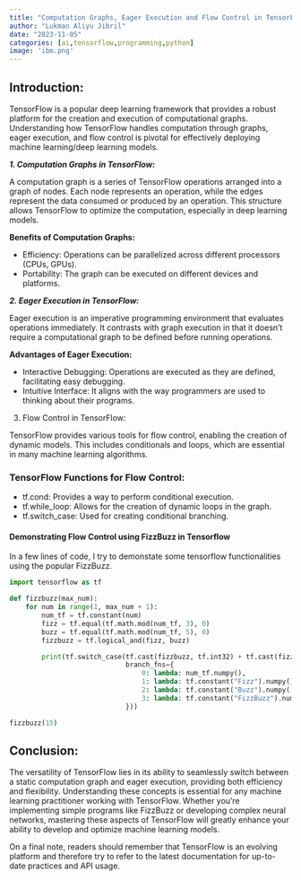 ```yaml
---
title: "Computation Graphs, Eager Execution and Flow Control in TensorFlow"
author: "Lukman Aliyu Jibril"
date: "2023-11-05"
categories: [ai,tensorflow,programming,python]
image: 'ibm.png'
---
```



## Introduction:

TensorFlow is a popular deep learning framework that  provides a robust platform for the creation and execution of computational graphs. Understanding how TensorFlow handles computation through graphs, eager execution, and flow control is pivotal for effectively deploying machine learning/deep learning models.

***1. Computation Graphs in TensorFlow:***

A computation graph is a series of TensorFlow operations arranged into a graph of nodes. Each node represents an operation, while the edges represent the data consumed or produced by an operation. This structure allows TensorFlow to optimize the computation, especially in deep learning models.

**Benefits of Computation Graphs:**

 - Efficiency: Operations can be parallelized across different processors (CPUs, GPUs).
 - Portability: The graph can be executed on different devices and platforms.

***2. Eager Execution in TensorFlow:***

Eager execution is an imperative programming environment that evaluates operations immediately. It contrasts with graph execution in that it doesn't require a computational graph to be defined before running operations.

**Advantages of Eager Execution:**

- Interactive Debugging: Operations are executed as they are defined, facilitating easy debugging.
- Intuitive Interface: It aligns with the way programmers are used to thinking about their programs.

3. Flow Control in TensorFlow:

TensorFlow provides various tools for flow control, enabling the creation of dynamic models. This includes conditionals and loops, which are essential in many machine learning algorithms.

### TensorFlow Functions for Flow Control:
- tf.cond: Provides a way to perform conditional execution.
- tf.while_loop: Allows for the creation of dynamic loops in the graph.
- tf.switch_case: Used for creating conditional branching. 

#### Demonstrating Flow Control using FizzBuzz in Tensorflow
In a few lines of code, I try to demonstate some tensorflow functionalities using the popular FizzBuzz. 

```python
import tensorflow as tf

def fizzbuzz(max_num):
    for num in range(1, max_num + 1):
        num_tf = tf.constant(num)
        fizz = tf.equal(tf.math.mod(num_tf, 3), 0)
        buzz = tf.equal(tf.math.mod(num_tf, 5), 0)
        fizzbuzz = tf.logical_and(fizz, buzz)

        print(tf.switch_case(tf.cast(fizzbuzz, tf.int32) + tf.cast(fizz, tf.int32) + 2 * tf.cast(buzz, tf.int32),
                             branch_fns={
                                 0: lambda: num_tf.numpy(),
                                 1: lambda: tf.constant("Fizz").numpy().decode("utf-8"),
                                 2: lambda: tf.constant("Buzz").numpy().decode("utf-8"),
                                 3: lambda: tf.constant("FizzBuzz").numpy().decode("utf-8")
                             }))

fizzbuzz(15)

```


## Conclusion:

The versatility of TensorFlow lies in its ability to seamlessly switch between a static computation graph and eager execution, providing both efficiency and flexibility. Understanding these concepts is essential for any machine learning practitioner working with TensorFlow. Whether you're implementing simple programs like FizzBuzz or developing complex neural networks, mastering these aspects of TensorFlow will greatly enhance your ability to develop and optimize machine learning models.

On a final note, readers should remember that TensorFlow is an evolving platform and therefore try to refer to the latest documentation for up-to-date practices and API usage.











